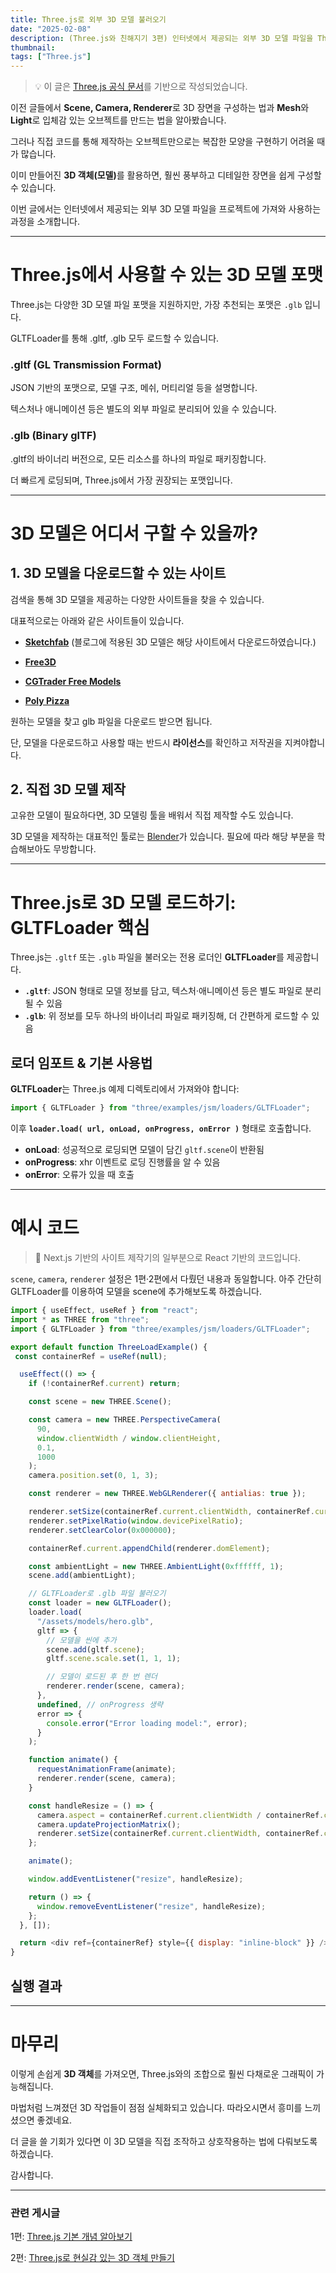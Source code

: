 ```yaml
---
title: Three.js로 외부 3D 모델 불러오기
date: "2025-02-08"
description: (Three.js와 친해지기 3편) 인터넷에서 제공되는 외부 3D 모델 파일을 Three.js로 로드하는 방법을 살펴봅니다.
thumbnail:
tags: ["Three.js"]
---
```


> 💡 이 글은 [Three.js 공식 문서](https://threejs.org/docs/)를 기반으로 작성되었습니다.

이전 글들에서 **Scene, Camera, Renderer**로 3D 장면을 구성하는 법과 **Mesh**와 **Light**로 입체감 있는 오브젝트를 만드는 법을 알아봤습니다.

그러나 직접 코드를 통해 제작하는 오브젝트만으로는 복잡한 모양을 구현하기 어려울 때가 많습니다.  

이미 만들어진 <b>3D 객체(모델)</b>를 활용하면, 훨씬 풍부하고 디테일한 장면을 쉽게 구성할 수 있습니다.

이번 글에서는 인터넷에서 제공되는 외부 3D 모델 파일을 프로젝트에 가져와 사용하는 과정을 소개합니다.

---

# Three.js에서 사용할 수 있는 3D 모델 포맷

Three.js는 다양한 3D 모델 파일 포맷을 지원하지만, 가장 추천되는 포맷은 `.glb` 입니다.

GLTFLoader를 통해 .gltf, .glb 모두 로드할 수 있습니다.


### .gltf (GL Transmission Format)

JSON 기반의 포맷으로, 모델 구조, 메쉬, 머티리얼 등을 설명합니다.

텍스처나 애니메이션 등은 별도의 외부 파일로 분리되어 있을 수 있습니다.

### .glb (Binary glTF)

.gltf의 바이너리 버전으로, 모든 리소스를 하나의 파일로 패키징합니다.

더 빠르게 로딩되며, Three.js에서 가장 권장되는 포맷입니다.

---

# 3D 모델은 어디서 구할 수 있을까?

## 1. 3D 모델을 다운로드할 수 있는 사이트

검색을 통해 3D 모델을 제공하는 다양한 사이트들을 찾을 수 있습니다. 

대표적으로는 아래와 같은 사이트들이 있습니다.

- **[Sketchfab](https://sketchfab.com)** (블로그에 적용된 3D 모델은 해당 사이트에서 다운로드하였습니다.)

- **[Free3D](https://free3d.com/)**  

- **[CGTrader Free Models](https://www.cgtrader.com/free-3d-models)**  

- **[Poly Pizza](https://poly.pizza/)**  


원하는 모델을 찾고 glb 파일을 다운로드 받으면 됩니다.

 단, 모델을 다운로드하고 사용할 때는 반드시 **라이선스**를 확인하고 저작권을 지켜야합니다.


## 2. 직접 3D 모델 제작

고유한 모델이 필요하다면, 3D 모델링 툴을 배워서 직접 제작할 수도 있습니다.

3D 모델을 제작하는 대표적인 툴로는 [Blender](https://www.blender.org/)가 있습니다. 필요에 따라 해당 부분을 학습해보아도 무방합니다.

---

# Three.js로 3D 모델 로드하기: GLTFLoader 핵심

Three.js는 `.gltf` 또는 `.glb` 파일을 불러오는 전용 로더인 **GLTFLoader**를 제공합니다.  
- **`.gltf`**: JSON 형태로 모델 정보를 담고, 텍스처·애니메이션 등은 별도 파일로 분리될 수 있음  
- **`.glb`**: 위 정보를 모두 하나의 바이너리 파일로 패키징해, 더 간편하게 로드할 수 있음

## 로더 임포트 & 기본 사용법

**GLTFLoader**는 Three.js 예제 디렉토리에서 가져와야 합니다:

```javascript
import { GLTFLoader } from "three/examples/jsm/loaders/GLTFLoader";
```

이후 **`loader.load( url, onLoad, onProgress, onError )`** 형태로 호출합니다.  
- **onLoad**: 성공적으로 로딩되면 모델이 담긴 `gltf.scene`이 반환됨  
- **onProgress**: xhr 이벤트로 로딩 진행률을 알 수 있음  
- **onError**: 오류가 있을 때 호출

---

# 예시 코드

> 📍 Next.js 기반의 사이트 제작기의 일부분으로 React 기반의 코드입니다.

`scene`, `camera`, `renderer` 설정은 1편·2편에서 다뤘던 내용과 동일합니다.
아주 간단히 GLTFLoader를 이용하여 모델을 scene에 추가해보도록 하겠습니다.

```javascript
import { useEffect, useRef } from "react";
import * as THREE from "three";
import { GLTFLoader } from "three/examples/jsm/loaders/GLTFLoader";

export default function ThreeLoadExample() {
 const containerRef = useRef(null);

  useEffect(() => {
    if (!containerRef.current) return;

    const scene = new THREE.Scene();

    const camera = new THREE.PerspectiveCamera(
      90,
      window.clientWidth / window.clientHeight,
      0.1,
      1000
    );
    camera.position.set(0, 1, 3);

    const renderer = new THREE.WebGLRenderer({ antialias: true });

    renderer.setSize(containerRef.current.clientWidth, containerRef.current.clientHeight);
    renderer.setPixelRatio(window.devicePixelRatio);
    renderer.setClearColor(0x000000);

    containerRef.current.appendChild(renderer.domElement);

    const ambientLight = new THREE.AmbientLight(0xffffff, 1);
    scene.add(ambientLight);

    // GLTFLoader로 .glb 파일 불러오기
    const loader = new GLTFLoader();
    loader.load(
      "/assets/models/hero.glb",
      gltf => {
        // 모델을 씬에 추가
        scene.add(gltf.scene);
        gltf.scene.scale.set(1, 1, 1);

        // 모델이 로드된 후 한 번 렌더
        renderer.render(scene, camera);
      },
      undefined, // onProgress 생략
      error => {
        console.error("Error loading model:", error);
      }
    );

    function animate() {
      requestAnimationFrame(animate);
      renderer.render(scene, camera);
    }

    const handleResize = () => {
      camera.aspect = containerRef.current.clientWidth / containerRef.current.clientHeight;
      camera.updateProjectionMatrix();
      renderer.setSize(containerRef.current.clientWidth, containerRef.current.clientHeight);
    };

    animate();

    window.addEventListener("resize", handleResize);

    return () => {
      window.removeEventListener("resize", handleResize);
    };
  }, []);

  return <div ref={containerRef} style={{ display: "inline-block" }} />;
}
```

## 실행 결과

<ThreeHeartExample3 />

---

# 마무리

이렇게 손쉽게 **3D 객체**를 가져오면, Three.js와의 조합으로 훨씬 다채로운 그래픽이 가능해집니다.

마법처럼 느껴졌던 3D 작업들이 점점 실체화되고 있습니다. 따라오시면서 흥미를 느끼셨으면 좋겠네요.

더 글을 쓸 기회가 있다면 이 3D 모델을 직접 조작하고 상호작용하는 법에 다뤄보도록 하겠습니다. 
 
감사합니다.



---

### 관련 게시글

1편: [Three.js 기본 개념 알아보기](/post/threejs-1)

2편: [Three.js로 현실감 있는 3D 객체 만들기](/post/threejs-2)
